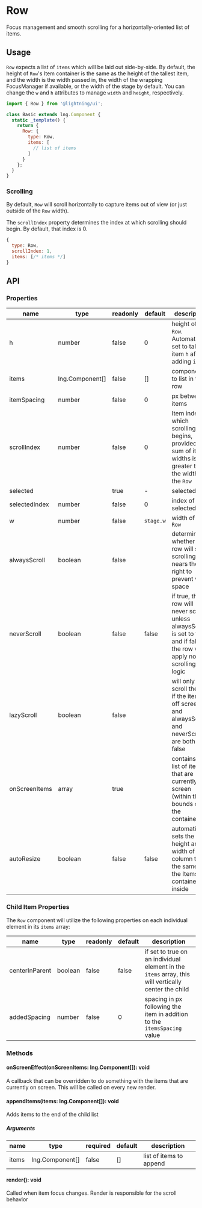 
# Row

Focus management and smooth scrolling for a horizontally-oriented list of items.

## Usage

`Row` expects a list of `items` which will be laid out side-by-side. By default, the height of `Row`'s Item container is the same as the height of the tallest item, and the width is the width passed in, the width of the wrapping FocusManager if available, or the width of the stage by default. You can change the `w` and `h` attributes to manage `width` and `height`, respectively.

```js
import { Row } from '@lightning/ui';

class Basic extends lng.Component {
  static _template() {
    return {
      Row: {
        type: Row,
        items: [
          // list of items
        ]
      }
    };
  }
}
```

<Canvas>
  <Story id="layout-row--basic" />
</Canvas>

### Scrolling

By default, `Row` will scroll horizontally to capture items out of view (or just outside of the `Row` width).

<Canvas>
  <Story id="layout-row--side-scrolling" />
</Canvas>

The `scrollIndex` property determines the index at which scrolling should begin. By default, that index is 0.

```js
{
  type: Row,
  scrollIndex: 1,
  items: [/* items */]
}
```

## API

### Properties

| name          | type                                                    | readonly | default   | description                                                                                                                     |
| ------------- | ------------------------------------------------------- | -------- | --------- | ------------------------------------------------------------------------------------------------------------------------------- |
| h             | number                                                  | false    | 0         | height of the `Row`. Automatically set to tallest item `h` after adding `items`                                                 |
| items         | <DocsLink id="lng.Component">lng.Component[]</DocsLink> | false    | []        | components to list in the row                                                                                                   |
| itemSpacing   | number                                                  | false    | 0         | px between items                                                                                                                |
| scrollIndex   | number                                                  | false    | 0         | Item index at which scrolling begins, provided the sum of item widths is greater than the width of the `Row`                    |
| selected      | <DocsLink id="lng.Component" />                         | true     | -         | selected item                                                                                                                   |
| selectedIndex | number                                                  | false    | 0         | index of selected item                                                                                                          |
| w             | number                                                  | false    | `stage.w` | width of the `Row`                                                                                                              |
| alwaysScroll  | boolean                                                 | false    |           | determines whether the row will stop scrolling as it nears the right to prevent white space                                     |
| neverScroll   | boolean                                                 | false    | false     | if true, the row will never scroll, unless alwaysScroll is set to true, and if false, the row will apply normal scrolling logic |
| lazyScroll    | boolean                                                 | false    |           | will only scroll the row if the item is off screen and alwaysScroll and neverScroll are both false                              |
| onScreenItems | array                                                   | true     |           | contains a list of items that are currently on screen (within the bounds of the container)                                      |
| autoResize    | boolean                                                 | false    | false     | automatically sets the height and width of the column to be the same as the Items container inside                              |

### Child Item Properties

The `Row` component will utilize the following properties on each individual element in its `items` array:

| name           | type    | readonly | default | description                                                                                         |
| -------------- | ------- | -------- | ------- | --------------------------------------------------------------------------------------------------- |
| centerInParent | boolean | false    | false   | if set to true on an individual element in the `items` array, this will vertically center the child |
| addedSpacing   | number  | false    | 0       | spacing in px following the item in addition to the `itemsSpacing` value                            |

### Methods

#### onScreenEffect(onScreenItems: lng.Component[]): void

A callback that can be overridden to do something with the items that are currently on screen. This will be called on every new render.

#### appendItems(items: lng.Component[]): void

Adds items to the end of the child list

##### Arguments

| name  | type                                                    | required | default | description             |
| ----- | ------------------------------------------------------- | -------- | ------- | ----------------------- |
| items | <DocsLink id="lng.Component">lng.Component[]</DocsLink> | false    | []      | list of items to append |

#### render(): void

Called when item focus changes. Render is responsible for the scroll behavior
